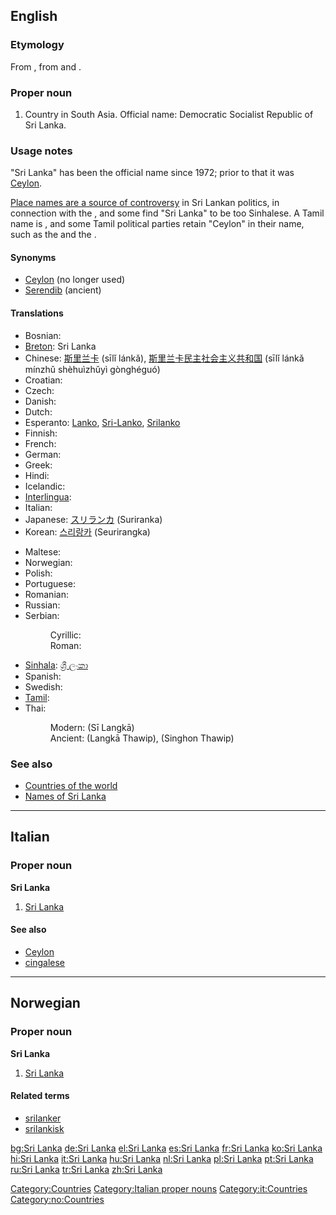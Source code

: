 {{see|Šri Lanka}}
==English==
{{wikipedia}}

===Etymology===
From {{etyl|si}} {{term|ශ්‍රී ලංකාව|tr=śrī laṃkā|lang=si}}, from {{etyl|sa}} {{term|sc=Deva|श्री||holy|tr=śrī|lang=sa}} and {{term|sc=Deva|लंका||island|tr=lankā|lang=sa}}.
<!-- |sc=Sinh doesn't work because Template:Sinh does not exist -->

===Proper noun===
{{en-proper noun}}

# Country in South Asia. Official name: Democratic Socialist Republic of Sri Lanka.

===Usage notes===
"Sri Lanka" has been the official name since 1972; prior to that it was [[Ceylon]].

[[w:Place names in Sri Lanka#Place names in politics|Place names are a source of controversy]] in Sri Lankan politics, in connection with the {{w|Sri Lankan Civil War}}, and some find "Sri Lanka" to be too Sinhalese. A Tamil name is {{w|Eelam}}, and some Tamil political parties retain "Ceylon" in their name, such as the {{w|All Ceylon Tamil Congress}} and the {{w|Ceylon Workers' Congress}}.

====Synonyms====
*[[Ceylon]] (no longer used)
*[[Serendib]] (ancient)

====Translations====
{{trans-top|a country in South Asia}}
* Bosnian: {{t|bs|Šri Lanka|f}}
* [[Breton]]: Sri Lanka
* Chinese: [[斯里兰卡]] (sīlǐ lánkǎ), [[斯里兰卡民主社会主义共和国]] (sīlǐ lánkǎ mínzhǔ shèhuìzhǔyì gònghéguó)
* Croatian: {{t|hr|Šri Lanka|f}}
* Czech: {{t|cs|Srí Lanka|f}}
* Danish: {{t|da|Sri Lanka}}
* Dutch: {{t|nl|Sri Lanka}}
* Esperanto: [[Lanko]], [[Sri-Lanko]], [[Srilanko]]
* Finnish: {{t|fi|Sri Lanka}}
* French: {{t|fr|Sri Lanka}}
* German: {{t|de|Sri Lanka}}
* Greek: {{t|el|sc=Grek|Σρι Λάνκα|tr=Sri Lánka|f}}
* Hindi: {{t|hi|sc=Deva|श्रीलंका|tr=shrīlankā}}
* Icelandic: {{t|is|Sri Lanka}}
* [[Interlingua]]: {{t|ia|Sri Lanka}}
* Italian: {{t|it|Sri Lanka}}
* Japanese: [[スリランカ]] (Suriranka)
* Korean: [[스리랑카]] (Seurirangka)
{{trans-mid}}
* Maltese: {{t|mt|Sri Lanka}}
* Norwegian: {{t|no|Sri Lanka}}
* Polish: {{t|pl|Sri Lanka|f}}
* Portuguese: {{t|pt|Sri Lanka}}
* Romanian: {{t|ro|Sri Lanca}}
* Russian: {{t|ru|sc=Cyrl|Шри-Ланка|tr=Šri-Lanká|f}}
* Serbian:
*: Cyrillic: {{t|sr|sc=Cyrl|Шри Ланка|f}}
*: Roman: {{t|sr|Šri Lanka|f}}
* [[Sinhala]]: [[ශ්‍රී ලංකා]] {{IPAchar|(Šrī Laṁkā)}}
* Spanish: {{t|es|Sri Lanka}}
* Swedish: {{t|sv|Sri Lanka}}
* [[Tamil]]: {{t|ta|sc=Taml|இலங்கை|tr=Ilaṅkai}}
* Thai:
*: Modern: {{Thai|[[ศรีลังกา]]}} (Sī Langkā)
*: Ancient: {{Thai|[[ลังกาทวีป]]}} (Langkā Thawip), {{Thai|[[สิงหลทวีป]]}} (Singhon Thawip)
{{trans-bottom}}

===See also===
*[[Appendix:Countries of the world|Countries of the world]]
*[[w:Names of Sri Lanka|Names of Sri Lanka]]

[[Category:Countries]]

----

==Italian==
{{wikipedia|lang=it}}

===Proper noun===
'''Sri Lanka''' {{m}}

# [[#English|Sri Lanka]]

====See also====
* [[Ceylon]]
* [[cingalese]]

[[Category:Italian proper nouns]]
[[Category:it:Countries]]
----

==Norwegian==

===Proper noun===
'''Sri Lanka'''

# [[#English|Sri Lanka]]

====Related terms====
*[[srilanker]]
*[[srilankisk]]

[[Category:no:Countries]]

[[bg:Sri Lanka]]
[[de:Sri Lanka]]
[[el:Sri Lanka]]
[[es:Sri Lanka]]
[[fr:Sri Lanka]]
[[ko:Sri Lanka]]
[[hi:Sri Lanka]]
[[it:Sri Lanka]]
[[hu:Sri Lanka]]
[[nl:Sri Lanka]]
[[pl:Sri Lanka]]
[[pt:Sri Lanka]]
[[ru:Sri Lanka]]
[[tr:Sri Lanka]]
[[zh:Sri Lanka]]